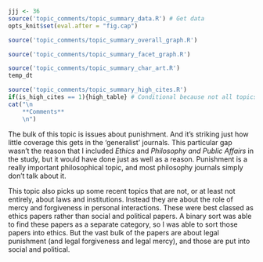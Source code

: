 ```r
jjj <- 36
source('topic_comments/topic_summary_data.R') # Get data
opts_knit$set(eval.after = "fig.cap")
```

```r
source('topic_comments/topic_summary_overall_graph.R')
```

```r
source('topic_comments/topic_summary_facet_graph.R')
```

```r
source('topic_comments/topic_summary_char_art.R')
temp_dt
```

```r
source('topic_comments/topic_summary_high_cites.R')
if(is_high_cites == 1){high_table} # Conditional because not all topics have high cites
cat("\n
	**Comments**
	\n")
```

The bulk of this topic is issues about punishment. And it's striking just how little coverage this gets in the 'generalist' journals. This particular gap wasn't the reason that I included _Ethics_ and _Philosophy and Public Affairs_ in the study, but it would have done just as well as a reason. Punishment is a really important philosophical topic, and most philosophy journals simply don't talk about it.

This topic also picks up some recent topics that are not, or at least not entirely, about laws and institutions. Instead they are about the role of mercy and forgiveness in personal interactions. These were best classed as ethics papers rather than social and political papers. A binary sort was able to find these papers as a separate category, so I was able to sort those papers into ethics. But the vast bulk of the papers are about legal punishment (and legal forgiveness and legal mercy), and those are put into social and political.